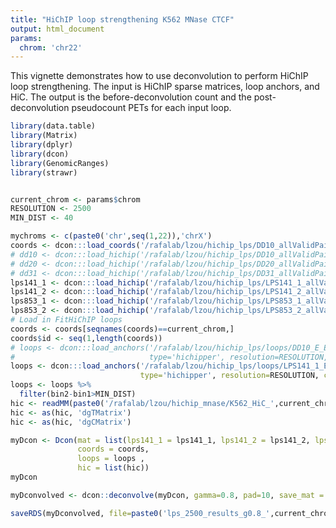 ```yaml
---
title: "HiChIP loop strengthening K562 MNase CTCF"
output: html_document
params:
  chrom: 'chr22'
---
```



This vignette demonstrates how to use deconvolution to perform HiChIP
loop strengthening. The input is HiChIP sparse matrices, loop anchors,
and HiC. The output is the before-deconvolution count and the 
post-deconvolution pseudocount PETs for each input loop.



```r
library(data.table)
library(Matrix)
library(dplyr)
library(dcon)
library(GenomicRanges)
library(strawr)


current_chrom <- params$chrom
RESOLUTION <- 2500
MIN_DIST <- 40
```


```r
mychroms <- c(paste0('chr',seq(1,22)),'chrX')
coords <- dcon:::load_coords('/rafalab/lzou/hichip_lps/DD10_allValidPairs_abs.bed')
# dd10 <- dcon:::load_hichip('/rafalab/lzou/hichip_lps/DD10_allValidPairs.matrix', coords=coords, chrom = current_chrom)
# dd20 <- dcon:::load_hichip('/rafalab/lzou/hichip_lps/DD20_allValidPairs.matrix', coords=coords, chrom = current_chrom)
# dd31 <- dcon:::load_hichip('/rafalab/lzou/hichip_lps/DD31_allValidPairs.matrix', coords=coords, chrom = current_chrom)
lps141_1 <- dcon:::load_hichip('/rafalab/lzou/hichip_lps/LPS141_1_allValidPairs_2500.matrix', coords=coords, chrom = current_chrom)
lps141_2 <- dcon:::load_hichip('/rafalab/lzou/hichip_lps/LPS141_2_allValidPairs_2500.matrix', coords=coords, chrom = current_chrom)
lps853_1 <- dcon:::load_hichip('/rafalab/lzou/hichip_lps/LPS853_1_allValidPairs_2500.matrix', coords=coords, chrom = current_chrom)
lps853_2 <- dcon:::load_hichip('/rafalab/lzou/hichip_lps/LPS853_2_allValidPairs_2500.matrix', coords=coords, chrom = current_chrom)
# Load in FitHiChIP loops
coords <- coords[seqnames(coords)==current_chrom,]
coords$id <- seq(1,length(coords))
# loops <- dcon:::load_anchors('/rafalab/lzou/hichip_lps/loops/DD10_E_E_loops.bedpe', '/rafalab/lzou/hichip_lps/loops/DD10_E_P_loops.bedpe', '/rafalab/lzou/hichip_lps/loops/DD10_P_P_loops.bedpe', '/rafalab/lzou/hichip_lps/loops/DD20_E_E_loops.bedpe', '/rafalab/lzou/hichip_lps/loops/DD20_E_P_loops.bedpe', '/rafalab/lzou/hichip_lps/loops/DD20_P_P_loops.bedpe','/rafalab/lzou/hichip_lps/loops/DD31_E_E_loops.bedpe', '/rafalab/lzou/hichip_lps/loops/DD31_E_P_loops.bedpe', '/rafalab/lzou/hichip_lps/loops/DD31_P_P_loops.bedpe', '/rafalab/lzou/hichip_lps/loops/LPS141_1_E_E_loops.bedpe', '/rafalab/lzou/hichip_lps/loops/LPS141_1_E_P_loops.bedpe', '/rafalab/lzou/hichip_lps/loops/LPS141_1_P_P_loops.bedpe', '/rafalab/lzou/hichip_lps/loops/LPS141_2_E_E_loops.bedpe', '/rafalab/lzou/hichip_lps/loops/LPS141_2_E_P_loops.bedpe', '/rafalab/lzou/hichip_lps/loops/LPS141_2_P_P_loops.bedpe', '/rafalab/lzou/hichip_lps/loops/LPS853_1_E_E_loops.bedpe', '/rafalab/lzou/hichip_lps/loops/LPS853_1_E_P_loops.bedpe', '/rafalab/lzou/hichip_lps/loops/LPS853_1_P_P_loops.bedpe', '/rafalab/lzou/hichip_lps/loops/LPS853_2_E_E_loops.bedpe', '/rafalab/lzou/hichip_lps/loops/LPS853_2_E_P_loops.bedpe', '/rafalab/lzou/hichip_lps/loops/LPS853_2_P_P_loops.bedpe', coords=coords,
#                              type='hichipper', resolution=RESOLUTION, chrom = current_chrom)
loops <- dcon:::load_anchors('/rafalab/lzou/hichip_lps/loops/LPS141_1_E_E_loops.bedpe', '/rafalab/lzou/hichip_lps/loops/LPS141_1_E_P_loops.bedpe', '/rafalab/lzou/hichip_lps/loops/LPS141_1_P_P_loops.bedpe', '/rafalab/lzou/hichip_lps/loops/LPS141_2_E_E_loops.bedpe', '/rafalab/lzou/hichip_lps/loops/LPS141_2_E_P_loops.bedpe', '/rafalab/lzou/hichip_lps/loops/LPS141_2_P_P_loops.bedpe', '/rafalab/lzou/hichip_lps/loops/LPS853_1_E_E_loops.bedpe', '/rafalab/lzou/hichip_lps/loops/LPS853_1_E_P_loops.bedpe', '/rafalab/lzou/hichip_lps/loops/LPS853_1_P_P_loops.bedpe', '/rafalab/lzou/hichip_lps/loops/LPS853_2_E_E_loops.bedpe', '/rafalab/lzou/hichip_lps/loops/LPS853_2_E_P_loops.bedpe', '/rafalab/lzou/hichip_lps/loops/LPS853_2_P_P_loops.bedpe', coords=coords,
                             type='hichipper', resolution=RESOLUTION, chrom = current_chrom)
loops <- loops %>% 
  filter(bin2-bin1>MIN_DIST) 
hic <- readMM(paste0('/rafalab/lzou/hichip_mnase/K562_HiC_',current_chrom,'_2500.mtx'))
hic <- as(hic, 'dgTMatrix')
hic <- as(hic, 'dgCMatrix')
```

```r
myDcon <- Dcon(mat = list(lps141_1 = lps141_1, lps141_2 = lps141_2, lps853_1 = lps853_1, lps853_2 = lps853_2),
               coords = coords,
               loops = loops ,
               hic = list(hic))
myDcon
```



```r
myDconvolved <- dcon::deconvolve(myDcon, gamma=0.8, pad=10, save_mat = T, pad_center=T)
```



```r
saveRDS(myDconvolved, file=paste0('lps_2500_results_g0.8_',current_chrom,'.rds'))
```

